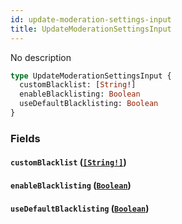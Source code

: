 ```yaml
---
id: update-moderation-settings-input
title: UpdateModerationSettingsInput
---
```


No description

```graphql
type UpdateModerationSettingsInput {
  customBlacklist: [String!]
  enableBlacklisting: Boolean
  useDefaultBlacklisting: Boolean
}
```

### Fields

#### `customBlacklist` ([`[String!]`](/graphql/scalars/string))

#### `enableBlacklisting` ([`Boolean`](/graphql/scalars/boolean))

#### `useDefaultBlacklisting` ([`Boolean`](/graphql/scalars/boolean))
